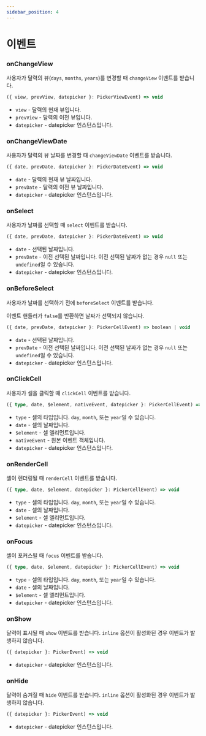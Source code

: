 ```yaml
---
sidebar_position: 4
---
```


# 이벤트

### onChangeView

사용자가 달력의 뷰(`days`, `months`, `years`)를 변경할 때 `changeView` 이벤트를 받습니다.

```typescript
({ view, prevView, datepicker }: PickerViewEvent) => void
```

- `view` - 달력의 현재 뷰입니다.
- `prevView` - 달력의 이전 뷰입니다.
- `datepicker` - datepicker 인스턴스입니다.

### onChangeViewDate

사용자가 달력의 뷰 날짜를 변경할 때 `changeViewDate` 이벤트를 받습니다.

```typescript
({ date, prevDate, datepicker }: PickerDateEvent) => void
```

- `date` - 달력의 현재 뷰 날짜입니다.
- `prevDate` - 달력의 이전 뷰 날짜입니다.
- `datepicker` - datepicker 인스턴스입니다.

### onSelect

사용자가 날짜를 선택할 때 `select` 이벤트를 받습니다.

```typescript
({ date, prevDate, datepicker }: PickerDateEvent) => void
```

- `date` - 선택된 날짜입니다.
- `prevDate` - 이전 선택된 날짜입니다. 이전 선택된 날짜가 없는 경우 `null` 또는 `undefined`일 수 있습니다.
- `datepicker` - datepicker 인스턴스입니다.

### onBeforeSelect

사용자가 날짜를 선택하기 전에 `beforeSelect` 이벤트를 받습니다.

이벤트 핸들러가 `false`를 반환하면 날짜가 선택되지 않습니다.

```typescript
({ date, prevDate, datepicker }: PickerCellEvent) => boolean | void
```

- `date` - 선택된 날짜입니다.
- `prevDate` - 이전 선택된 날짜입니다. 이전 선택된 날짜가 없는 경우 `null` 또는 `undefined`일 수 있습니다.
- `datepicker` - datepicker 인스턴스입니다.

### onClickCell

사용자가 셀을 클릭할 때 `clickCell` 이벤트를 받습니다.

```typescript
({ type, date, $element, nativeEvent, datepicker }: PickerCellEvent) => void
```

- `type` - 셀의 타입입니다. `day`, `month`, 또는 `year`일 수 있습니다.
- `date` - 셀의 날짜입니다.
- `$element` - 셀 엘리먼트입니다.
- `nativeEvent` - 원본 이벤트 객체입니다.
- `datepicker` - datepicker 인스턴스입니다.

### onRenderCell

셀이 렌더링될 때 `renderCell` 이벤트를 받습니다.

```typescript
({ type, date, $element, datepicker }: PickerCellEvent) => void
```

- `type` - 셀의 타입입니다. `day`, `month`, 또는 `year`일 수 있습니다.
- `date` - 셀의 날짜입니다.
- `$element` - 셀 엘리먼트입니다.
- `datepicker` - datepicker 인스턴스입니다.

### onFocus

셀이 포커스될 때 `focus` 이벤트를 받습니다.

```typescript
({ type, date, $element, datepicker }: PickerCellEvent) => void
```

- `type` - 셀의 타입입니다. `day`, `month`, 또는 `year`일 수 있습니다.
- `date` - 셀의 날짜입니다.
- `$element` - 셀 엘리먼트입니다.
- `datepicker` - datepicker 인스턴스입니다.

### onShow

달력이 표시될 때 `show` 이벤트를 받습니다.
`inline` 옵션이 활성화된 경우 이벤트가 발생하지 않습니다.

```typescript
({ datepicker }: PickerEvent) => void
```

- `datepicker` - datepicker 인스턴스입니다.

### onHide

달력이 숨겨질 때 `hide` 이벤트를 받습니다.
`inline` 옵션이 활성화된 경우 이벤트가 발생하지 않습니다.

```typescript
({ datepicker }: PickerEvent) => void
```

- `datepicker` - datepicker 인스턴스입니다.
